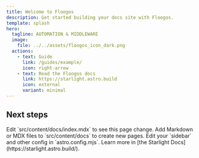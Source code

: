 ```yaml
---
title: Welcome to Floogos
description: Get started building your docs site with Floogos.
template: splash
hero:
  tagline: AUTOMATION & MIDDLEWARE
  image:
    file: ../../assets/floogos_icon_dark.png
  actions:
    - text: Guide
      link: /guides/example/
      icon: right-arrow
    - text: Read the Floogos docs
      link: https://starlight.astro.build
      icon: external
      variant: minimal
---
```



## Next steps

<CardGrid stagger>
	<Card title="Update content" icon="pencil">
		Edit `src/content/docs/index.mdx` to see this page change.
	</Card>
	<Card title="Add new content" icon="add-document">
		Add Markdown or MDX files to `src/content/docs` to create new pages.
	</Card>
	<Card title="Configure your site" icon="setting">
		Edit your `sidebar` and other config in `astro.config.mjs`.
	</Card>
	<Card title="Read the docs" icon="open-book">
		Learn more in [the Starlight Docs](https://starlight.astro.build/).
	</Card>
</CardGrid>
